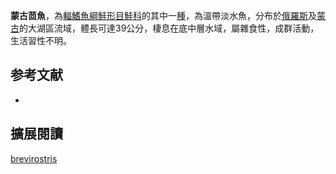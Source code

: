 {{Speciesbox
| name = 蒙古茴魚
| image = 
| image_width = 250px
| status = NE
| status_system = IUCN3.1
| genus = Thymallus
| species = brevirostris
| authority = {{le|Kessler|Karl Kessler}}, 1879
| synonyms = *''Phylogephyra brevirostris'',Kessler, 1879
}}

'''蒙古茴魚'''，為[[輻鰭魚綱|輻鰭魚綱]][[鮭形目|鮭形目]][[鮭科|鮭科]]的其中一[[種|種]]，為溫帶淡水魚，分布於[[俄羅斯|俄羅斯]]及[[蒙古|蒙古]]的大湖區流域，體長可達39公分，棲息在底中層水域，屬雜食性，成群活動，生活習性不明。

==参考文献==
*{{FishBase_species|genus=Thymallus|species=brevirostris|year=2015|month=11}}
== 擴展閱讀 ==
{{refbegin}}
{{wikispecies-inline|Thymallus brevirostris|蒙古茴魚}}
{{refend}}
{{Taxonbar|from=Q148847}}

[[Category:茴魚屬|brevirostris]]